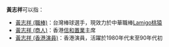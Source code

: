 '''黃志祥'''可以指：
*[[黃志祥_(職棒)|黃志祥 (職棒)]]：台灣棒球選手，現效力於中華職棒[[Lamigo桃猿|Lamigo桃猿]]
*[[黃志祥_(商人)|黃志祥 (商人)]]：香港[[信和置業|信和置業]]主席
*[[黃志祥_(香港演員)|黃志祥 (香港演員)]]：香港演員，活躍於1980年代末至90年代初

{{disambig|Z志祥|cat=三字黄姓人名消歧义}}